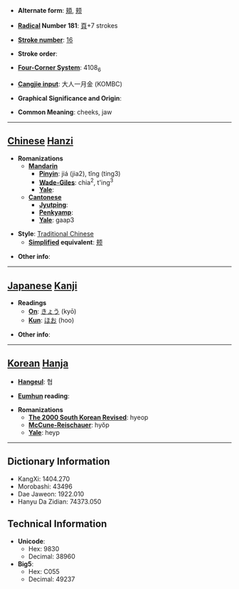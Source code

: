 * '''Alternate form''': [[頬]], [[颊]]

* '''[[Wiktionary:Chinese radical index| Radical]] Number 181''': [[Wiktionary:Chinese radical index 頁|頁]]+7 strokes

* '''[[Wiktionary:Chinese total strokes index|Stroke number]]''': [[Wiktionary:Chinese total strokes index 16|16]]

* '''Stroke order''': 

* '''[[Wiktionary:Chinese four corner index|Four-Corner System]]''': 4108<sub>6</sub>

* '''[[Wiktionary:Chinese Cangjie index|Cangjie input]]''': 大人一月金 (KOMBC)

* '''Graphical Significance and Origin''': 

* '''Common Meaning''': cheeks, jaw

----

== [[Chinese]] [[Hanzi]] ==

* '''Romanizations'''
** '''[[Mandarin]]'''
*** '''[[Pinyin]]''': jiá (jia2), tǐng (ting3)
*** '''[[Wade-Giles]]''': chia<sup>2</sup>, t'ing<sup>3</sup>
*** '''[[Yale]]''': 
** '''[[Cantonese]]'''
*** '''[[Jyutping]]''':
*** '''[[Penkyamp]]''': 
*** '''[[Yale]]''': gaap3

* '''Style''': [[Traditional Chinese]] 
** '''[[Simplified Chinese|Simplified]] equivalent''': [[颊]]

* '''Other info''': 

----

== [[Japanese]] [[Kanji]] ==

* '''Readings'''
** '''[[On]]''': [[きょう]] (kyō)
** '''[[Kun]]''': [[ほお]] (hoo)

* '''Other info''':  

----

== [[Korean]] [[Hanja]] ==

* '''[[Hangeul]]''': 협

* '''[[Eumhun]] reading''': 

* '''Romanizations'''
** '''[[The 2000 South Korean Revised Romanization|The 2000 South Korean Revised]]''': hyeop
** '''[[McCune-Reischauer]]''': hyŏp
** '''[[Yale]]''': heyp

----

== Dictionary Information ==

* KangXi: 1404.270
* Morobashi: 43496
* Dae Jaweon: 1922.010
* Hanyu Da Zidian: 74373.050

== Technical Information ==

* '''Unicode''':
** Hex: 9830
** Decimal: 38960
* '''Big5''':
** Hex: C055
** Decimal: 49237